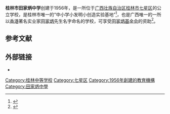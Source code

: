{{expand|time=2014-10-29T13:28:38+00:00}}
{{Infobox School
| name = 桂林市田家炳中学
| other_name = 桂林市第四中学
|logo = file:Logo of Guilin Tin Ka Ping Middle School.png
|image = file:桂林市田家炳中学校门.jpg
| motto = 团结、服务、创新<ref>{{cite web|url=http://gl4z.com/article.aspx?menuid=1578&tab=tab_News&tabid=4638|title=办学理念|accessdate=2008-04-28|deadurl=yes|archiveurl=https://web.archive.org/web/20110918231237/http://www.gl4z.com/article.aspx?menuid=1578&tab=tab_news&tabid=4638|archivedate=2011-09-18}}</ref>
| established = 1956年
| type = 公立中学
| principal = 李山
| staff = 130
| students = 2000
| area = 35000 [[平方米|平方米]]
| address = {{flagicon|CHN}}[[中华人民共和国|中国]][[广西壮族自治区|广西]][[桂林市|桂林市]][[七星区|七星区]]屏风路2号
| coordinates = {{coord|type:edu_region:CN_source:GoogleMaps|display=title,inline}}
| website = {{official URL}}
}}

'''桂林市田家炳中学'''创建于1956年，是一所位于[[广西壮族自治区|广西壮族自治区]][[桂林市|桂林市]][[七星区|七星区]]的公立学校，是桂林市唯一的“中小学小发明小创造实验基地”<ref>{{cite web|url=http://gl4z.com/article.aspx?menuid=1577&tab=tab_News&tabid=4460|title=桂林四中简介|accessdate=2005-09-20|deadurl=yes|archiveurl=https://web.archive.org/web/20110918231206/http://www.gl4z.com/article.aspx?menuid=1577&tab=tab_news&tabid=4460|archivedate=2011-09-18}}</ref>，也是广西唯一的一所以[[香港|香港]]著名实业家[[田家炳|田家炳]]先生名字命名的学校，可享受[[田家炳基金会|田家炳基金会]]的资助<ref>{{cite web|url=http://www.gledu.cn/Article/gljy/mxjs/1561.htm|title=桂林田家炳中学：莘莘学子求知成才的理想乐园|accessdate=2005-07-01|deadurl=yes|archiveurl=https://web.archive.org/web/20060618065750/http://www.gledu.cn/Article/gljy/mxjs/1561.htm|archivedate=2006-06-18}}</ref>。

== 参考文献 ==
{{reflist}}

== 外部链接 ==

* {{official|2=桂林市田家炳中学}}
{{学校小作品}}
[[Category:桂林中等学校|Category:桂林中等学校]]
[[Category:七星区|Category:七星区]]
[[Category:1956年創建的教育機構|Category:1956年創建的教育機構]]
[[Category:田家炳中學|Category:田家炳中學]]